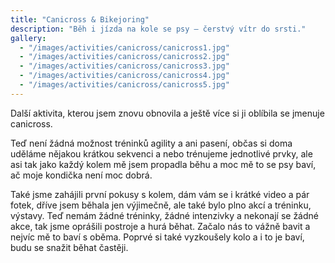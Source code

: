 ```yaml
---
title: "Canicross & Bikejoring"
description: "Běh i jízda na kole se psy – čerstvý vítr do srsti."
gallery:
  - "/images/activities/canicross/canicross1.jpg"
  - "/images/activities/canicross/canicross2.jpg"
  - "/images/activities/canicross/canicross3.jpg"
  - "/images/activities/canicross/canicross4.jpg"
  - "/images/activities/canicross/canicross5.jpg"
---
```


Další aktivita, kterou jsem znovu obnovila a ještě více si ji oblíbila se jmenuje canicross.

Teď není žádná možnost tréninků agility a ani pasení, občas si doma uděláme nějakou krátkou sekvenci a nebo trénujeme jednotlivé prvky, ale asi tak jako každý kolem mě jsem propadla běhu a moc mě to se psy baví, ač moje kondička není moc dobrá.

Také jsme zahájili první pokusy s kolem, dám vám se i krátké video a pár fotek, dříve jsem běhala jen výjimečně, ale také bylo plno akcí a tréninku, výstavy. Teď nemám žádné tréninky, žádné intenzivky a nekonají se žádné akce, tak jsme oprášili postroje a hurá běhat. Začalo nás to vážně bavit a nejvíc mě to baví s oběma. Poprvé si také vyzkoušely kolo a i to je baví, budu se snažit běhat častěji.


<YouTubeEmbed videoId="sF_M4Hi_Tjc" title="Canicross s Foxhyn" />